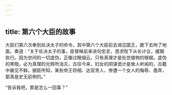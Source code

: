 ```yaml
---
---
---
```

title: 第六个大臣的故事
---




大臣们第六次奉到处决太子的命令，其中第六个大臣前去谒见国王，跪下去吻了地面，奏道：“关于处决太子的事，臣冒昧前来进句忠言，恳求陛下从长计议，缓期执行。因为世间的一切虚伪，正像过眼烟云，只有真理才是处世接物的根据。虚伪的黑暗，必为真理的光辉所消灭。古往今来，妇女的阴谋诡计是耸人听闻的，古籍中屡见不鲜。据臣所知，某些帝王将相、达官贵人，惨遭一个女人的侮辱、愚弄，那真是史无前例的。”

“告诉我吧，那是怎么一回事？”